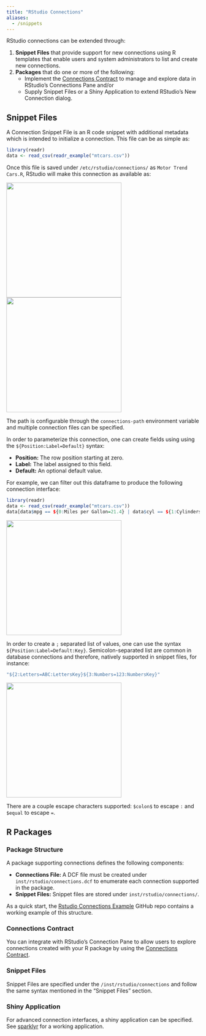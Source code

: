 ```yaml
---
title: "RStudio Connections"
aliases:
  - /snippets
---
```


RStudio connections can be extended through:

1. **Snippet Files** that provide support for new connections using R templates that enable users and system administrators to list and create new connections.
2. **Packages** that do one or more of the following: 
     + Implement the [Connections Contract](/contract) to manage and explore data in RStudio's Connections Pane and/or
     + Supply Snippet Files or a Shiny Application to extend RStudio's New Connection dialog.

## Snippet Files

A Connection Snippet File is an R code snippet with additional metadata which is intended to initialize a connection. This file can be as simple as:

```r
library(readr)
data <- read_csv(readr_example("mtcars.csv"))
```

Once this file is saved under `/etc/rstudio/connections/` as `Motor Trend Cars.R`, RStudio will make this connection as available as:

<img src="resources/connections/basic-connection-selection.png" width="300" style="display: inline-block"/><img src="resources/connections/basic-connection-interface.png" width="300" style="display: inline-block"/>

The path is configurable through the `connections-path` environment variable and multiple connection files can be specified.

In order to parameterize this connection, one can create fields using using the `${Position:Label=Default}` syntax:

- **Position:** The row position starting at zero.
- **Label:** The label assigned to this field.
- **Default:** An optional default value.

For example, we can filter out this dataframe to produce the following connection interface:

```r
library(readr)
data <- read_csv(readr_example("mtcars.csv"))
data[data$mpg == ${0:Miles per Gallon=21.4} | data$cyl == ${1:Cylinders=6}, ]
```

<img src="resources/connections/fields-connection-interface.png" width="300" style="display: inline-block;margin: 0 auto;"/>

In order to create a `;` separated list of values, one can use the syntax `${Position:Label=Default:Key}`. Semicolon-separated list are common in database connections and therefore, natively supported in snippet files, for instance:

```r
"${2:Letters=ABC:LettersKey}${3:Numbers=123:NumbersKey}"
```

<img src="resources/connections/keyvalue-connection-interface.png" width="300" style="display: inline-block;margin: 0 auto;"/>

There are a couple escape characters supported: `$colon$` to escape `:` and `$equal` to escape `=`.

## R Packages

### Package Structure

A package supporting connections defines the following components:

- **Connections File: ** A DCF file must be created under `inst/rstudio/connections.dcf` to enumerate each connection supported in the package.
- **Snippet Files:** Snippet files are stored under `inst/rstudio/connections/`.

As a quick start, the [Rstudio Connections Example](https://github.com/rstudio/rstudio-connections-example) GitHub repo contains a working example of this structure.

### Connections Contract

You can integrate with RStudio's Connection Pane to allow users to explore connections created with your R package by using the [Connections Contract](/contract).

### Snippet Files

Snippet Files are specified under the `/inst/rstudio/connections` and follow the same syntax mentioned in the "Snippet Files" section.

### Shiny Application

For advanced connection interfaces, a shiny application can be specified. See [sparklyr](https://github.com/rstudio/sparklyr/blob/master/R/connection_shinyapp.R) for a working application.